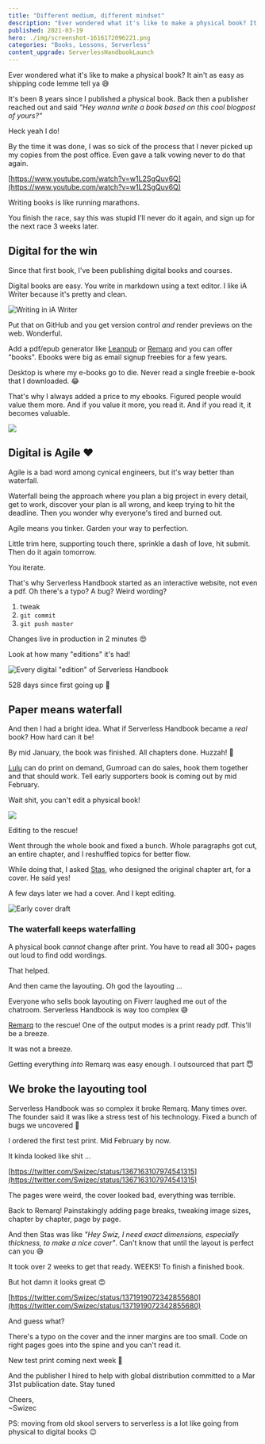 ```yaml
---
title: "Different medium, different mindset"
description: "Ever wondered what it's like to make a physical book? It ain't as easy as shipping code lemme tell ya 😅"
published: 2021-03-19
hero: ./img/screenshot-1616172096221.png
categories: "Books, Lessons, Serverless"
content_upgrade: ServerlessHandbookLaunch
---
```


Ever wondered what it's like to make a physical book? It ain't as easy as shipping code lemme tell ya 😅

It's been 8 years since I published a physical book. Back then a publisher reached out and said _"Hey wanna write a book based on this cool blogpost of yours?"_

Heck yeah I do!

By the time it was done, I was so sick of the process that I never picked up my copies from the post office. Even gave a talk vowing never to do that again.

[https://www.youtube.com/watch?v=w1L2SgQuv6Q](https://www.youtube.com/watch?v=w1L2SgQuv6Q)

Writing books is like running marathons.

You finish the race, say this was stupid I'll never do it again, and sign up for the next race 3 weeks later.

<ServerlessHandbookLaunch />

## Digital for the win

Since that first book, I've been publishing digital books and courses.

Digital books are easy. You write in markdown using a text editor. I like iA Writer because it's pretty and clean.

![Writing in iA Writer](./img/Writing-in-iA-Writer12d0gg.png)

Put that on GitHub and you get version control _and_ render previews on the web. Wonderful.

Add a pdf/epub generator like [Leanpub](https://leanpub.com/) or [Remarq](https://www.remarq.io/) and you can offer "books". Ebooks were big as email signup freebies for a few years.

Desktop is where my e-books go to die. Never read a single freebie e-book that I downloaded. 😂

That's why I always added a price to my ebooks. Figured people would value them more. And if you value it more, you read it. And if you read it, it becomes valuable.

![](giphy:60%_of_the_time_it_works_every_time)

## Digital is Agile ❤️

Agile is a bad word among cynical engineers, but it's way better than waterfall.

Waterfall being the approach where you plan a big project in every detail, get to work, discover your plan is all wrong, and keep trying to hit the deadline. Then you wonder why everyone's tired and burned out.

Agile means you tinker. Garden your way to perfection.

Little trim here, supporting touch there, sprinkle a dash of love, hit submit. Then do it again tomorrow.

You iterate.

That's why Serverless Handbook started as an interactive website, not even a pdf. Oh there's a typo? A bug? Weird wording?

1.  tweak
2.  `git commit`
3.  `git push master`

Changes live in production in 2 minutes 😍

Look at how many "editions" it's had!

![Every digital "edition" of Serverless Handbook](./img/Every-digital-edition-of-Serverless-Handbook6b6cfh.gif)

528 days since first going up 🤯

## Paper means waterfall

And then I had a bright idea. What if Serverless Handbook became a _real_ book? How hard can it be!

By mid January, the book was finished. All chapters done. Huzzah! 💪

[Lulu](https://www.lulu.com/) can do print on demand, Gumroad can do sales, hook them together and that should work. Tell early supporters book is coming out by mid February.

Wait shit, you can't edit a physical book!

![](giphy:anxiety)

Editing to the rescue!

Went through the whole book and fixed a bunch. Whole paragraphs got cut, an entire chapter, and I reshuffled topics for better flow.

While doing that, I asked [Stas](https://twitter.com/stas_kulesh), who designed the original chapter art, for a cover. He said yes!

A few days later we had a cover. And I kept editing.

![Early cover draft](./img/Early-cover-drafti723i1.png)

### The waterfall keeps waterfalling

A physical book _cannot_ change after print. You have to read all 300+ pages out loud to find odd wordings.

That helped.

And then came the layouting. Oh god the layouting ...

Everyone who sells book layouting on Fiverr laughed me out of the chatroom. Serverless Handbook is way too complex 😅

[Remarq](https://www.remarq.io/) to the rescue! One of the output modes is a print ready pdf. This'll be a breeze.

It was not a breeze.

Getting everything _into_ Remarq was easy enough. I outsourced that part 😇

## We broke the layouting tool

Serverless Handbook was so complex it broke Remarq. Many times over. The founder said it was like a stress test of his technology. Fixed a bunch of bugs we uncovered 🤘

I ordered the first test print. Mid February by now.

It kinda looked like shit ...

[https://twitter.com/Swizec/status/1367163107974541315](https://twitter.com/Swizec/status/1367163107974541315)

The pages were weird, the cover looked bad, everything was terrible.

Back to Remarq! Painstakingly adding page breaks, tweaking image sizes, chapter by chapter, page by page.

And then Stas was like _"Hey Swiz, I need exact dimensions, especially thickness, to make a nice cover"_. Can't know that until the layout is perfect can you 😅

It took over 2 weeks to get that ready. WEEKS! To finish a finished book.

But hot damn it looks great 😍

[https://twitter.com/Swizec/status/1371919072342855680](https://twitter.com/Swizec/status/1371919072342855680)

And guess what?

There's a typo on the cover and the inner margins are too small. Code on right pages goes into the spine and you can't read it.

New test print coming next week 🤘

And the publisher I hired to help with global distribution committed to a Mar 31st publication date. Stay tuned

Cheers,<br/>
~Swizec

PS: moving from old skool servers to serverless is a lot like going from physical to digital books 😉
